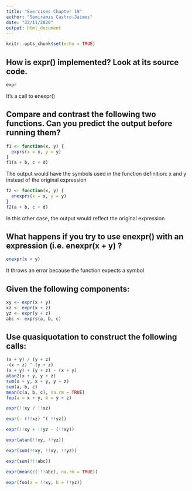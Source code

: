 ```yaml
---
title: "Exercises Chapter 19"
author: "Semiramis Castro-Jaimes"
date: "22/11/2020"
output: html_document
---
```


```r
knitr::opts_chunk$set(echo = TRUE)
```

## How is expr() implemented? Look at its source code.
```r
expr
```
It's a call to enexpr()


## Compare and contrast the following two functions. Can you predict the output before running them?
```r
f1 <- function(x, y) {
  exprs(x = x, y = y)
}
f1(a + b, c + d)
```
The output would have the symbols used in the function definition: x and y instead of the original expression


```r
f2 <- function(x, y) {
  enexprs(x = x, y = y)
}
f2(a + b, c + d)
```
In this other case, the output would reflect the original expression


## What happens if you try to use enexpr() with an expression (i.e.  enexpr(x + y) ? 
```r
enexpr(x + y)
```
It throws an error because the function expects a symbol


## Given the following components:
```r
xy <- expr(x + y)
xz <- expr(x + z)
yz <- expr(y + z)
abc <- exprs(a, b, c)
```

## Use quasiquotation to construct the following calls:
```r
(x + y) / (y + z)
-(x + z) ^ (y + z)
(x + y) + (y + z) - (x + y)
atan2(x + y, y + z)
sum(x + y, x + y, y + z)
sum(a, b, c)
mean(c(a, b, c), na.rm = TRUE)
foo(a = x + y, b = y + z)
```

```r
expr(!!xy / !!xz)
```
```r
expr(- (!!xz) ^( !!yz))
```

```r
expr(!!xy + !!yz - (!!xy))

```

```r
expr(atan(!!xy, !!yz))
```

```r
expr(sum(!!xy, !!xy, !!yz))
```

```r
expr(sum(!!!abc))
```

```r
expr(mean(c(!!!abc), na.rm = TRUE))
```

```r
expr(foo(a = !!xy, b = !!yz))
```


